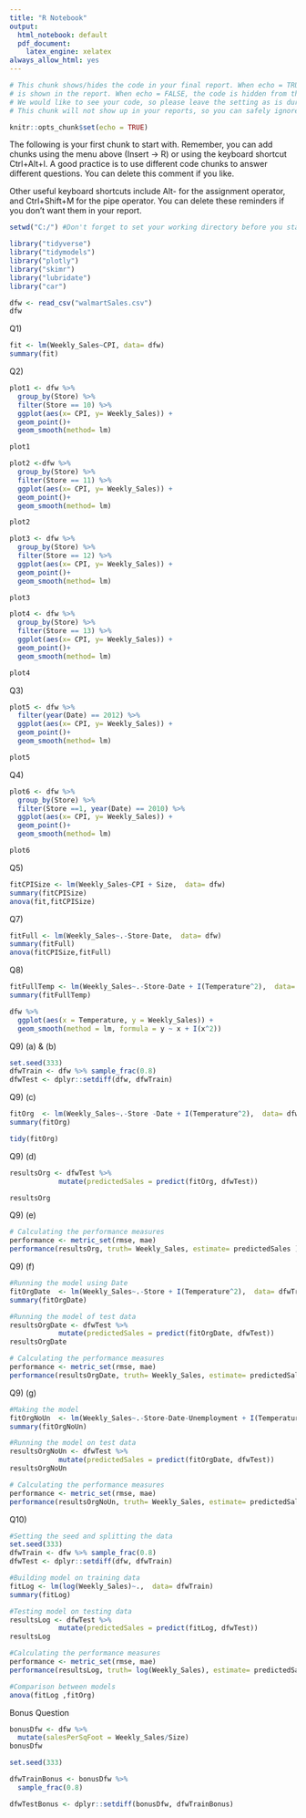 ---
title: "R Notebook"
output:
  html_notebook: default
  pdf_document:
    latex_engine: xelatex
always_allow_html: yes
---

```{r setup, include=FALSE}

# This chunk shows/hides the code in your final report. When echo = TRUE, the code
# is shown in the report. When echo = FALSE, the code is hidden from the final report.
# We would like to see your code, so please leave the setting as is during the course.
# This chunk will not show up in your reports, so you can safely ignore its existence.

knitr::opts_chunk$set(echo = TRUE)

```


The following is your first chunk to start with. Remember, you can add chunks using the menu
above (Insert -> R) or using the keyboard shortcut Ctrl+Alt+I. A good practice is to use
different code chunks to answer different questions. You can delete this comment if you like.

Other useful keyboard shortcuts include Alt- for the assignment operator, and Ctrl+Shift+M
for the pipe operator. You can delete these reminders if you don't want them in your report.


```{r}
setwd("C:/") #Don't forget to set your working directory before you start!

library("tidyverse")
library("tidymodels")
library("plotly")
library("skimr")
library("lubridate")
library("car")
```

```{r}
dfw <- read_csv("walmartSales.csv")
dfw
```

Q1)
```{r}
fit <- lm(Weekly_Sales~CPI, data= dfw)
summary(fit)
```
Q2)
```{r}
plot1 <- dfw %>% 
  group_by(Store) %>% 
  filter(Store == 10) %>% 
  ggplot(aes(x= CPI, y= Weekly_Sales)) +
  geom_point()+
  geom_smooth(method= lm)

plot1
```


```{r}
plot2 <-dfw %>% 
  group_by(Store) %>% 
  filter(Store == 11) %>% 
  ggplot(aes(x= CPI, y= Weekly_Sales)) +
  geom_point()+
  geom_smooth(method= lm)

plot2
```


```{r}
plot3 <- dfw %>% 
  group_by(Store) %>% 
  filter(Store == 12) %>% 
  ggplot(aes(x= CPI, y= Weekly_Sales)) +
  geom_point()+
  geom_smooth(method= lm)

plot3
```


```{r}
plot4 <- dfw %>% 
  group_by(Store) %>% 
  filter(Store == 13) %>% 
  ggplot(aes(x= CPI, y= Weekly_Sales)) +
  geom_point()+
  geom_smooth(method= lm)

plot4
```

Q3)
```{r}
plot5 <- dfw %>% 
  filter(year(Date) == 2012) %>% 
  ggplot(aes(x= CPI, y= Weekly_Sales)) +
  geom_point()+
  geom_smooth(method= lm)

plot5
```

Q4)
```{r}
plot6 <- dfw %>% 
  group_by(Store) %>% 
  filter(Store ==1, year(Date) == 2010) %>% 
  ggplot(aes(x= CPI, y= Weekly_Sales)) +
  geom_point()+
  geom_smooth(method= lm)

plot6
```

Q5)
```{r}
fitCPISize <- lm(Weekly_Sales~CPI + Size,  data= dfw)
summary(fitCPISize)
anova(fit,fitCPISize)
```
Q7)
```{r}
fitFull <- lm(Weekly_Sales~.-Store-Date,  data= dfw)
summary(fitFull)
anova(fitCPISize,fitFull)

```
Q8)
```{r}
fitFullTemp <- lm(Weekly_Sales~.-Store-Date + I(Temperature^2),  data= dfw)
summary(fitFullTemp)
```


```{r}
dfw %>% 
  ggplot(aes(x = Temperature, y = Weekly_Sales)) +  
  geom_smooth(method = lm, formula = y ~ x + I(x^2))

```
Q9) (a) & (b)
```{r}
set.seed(333)
dfwTrain <- dfw %>% sample_frac(0.8)
dfwTest <- dplyr::setdiff(dfw, dfwTrain) 
```

Q9) (c)
```{r}
fitOrg  <- lm(Weekly_Sales~.-Store -Date + I(Temperature^2),  data= dfwTrain)
summary(fitOrg)
```


```{r}
tidy(fitOrg)
```

Q9) (d)
```{r}
resultsOrg <- dfwTest %>%
  			mutate(predictedSales = predict(fitOrg, dfwTest))

resultsOrg
```

Q9) (e)
```{r}
# Calculating the performance measures
performance <- metric_set(rmse, mae)
performance(resultsOrg, truth= Weekly_Sales, estimate= predictedSales )

```

Q9) (f)
```{r}
#Running the model using Date 
fitOrgDate  <- lm(Weekly_Sales~.-Store + I(Temperature^2),  data= dfwTrain)
summary(fitOrgDate)
```



```{r}
#Running the model of test data
resultsOrgDate <- dfwTest %>%
  			mutate(predictedSales = predict(fitOrgDate, dfwTest))
resultsOrgDate
```


```{r}
# Calculating the performance measures 
performance <- metric_set(rmse, mae)
performance(resultsOrgDate, truth= Weekly_Sales, estimate= predictedSales )
```

Q9) (g)
```{r}
#Making the model
fitOrgNoUn  <- lm(Weekly_Sales~.-Store-Date-Unemployment + I(Temperature^2),  data= dfwTrain)
summary(fitOrgNoUn)
```


```{r}
#Running the model on test data
resultsOrgNoUn <- dfwTest %>%
  			mutate(predictedSales = predict(fitOrgDate, dfwTest))
resultsOrgNoUn
```


```{r}
# Calculating the performance measures
performance <- metric_set(rmse, mae)
performance(resultsOrgNoUn, truth= Weekly_Sales, estimate= predictedSales )
```

Q10)
```{r}
#Setting the seed and splitting the data
set.seed(333)
dfwTrain <- dfw %>% sample_frac(0.8)
dfwTest <- dplyr::setdiff(dfw, dfwTrain)

```


```{r}
#Building model on training data
fitLog <- lm(log(Weekly_Sales)~.,  data= dfwTrain)
summary(fitLog)
```


```{r}
#Testing model on testing data
resultsLog <- dfwTest %>%
  			mutate(predictedSales = predict(fitLog, dfwTest))
resultsLog
```


```{r}
#Calculating the performance measures
performance <- metric_set(rmse, mae)
performance(resultsLog, truth= log(Weekly_Sales), estimate= predictedSales)    #log(weeksly sales) to be used here?
```


```{r}
#Comparison between models
anova(fitLog ,fitOrg)
```

Bonus Question
```{r}
bonusDfw <- dfw %>% 
  mutate(salesPerSqFoot = Weekly_Sales/Size)
bonusDfw
```


```{r}
set.seed(333)

dfwTrainBonus <- bonusDfw %>% 
  sample_frac(0.8)

dfwTestBonus <- dplyr::setdiff(bonusDfw, dfwTrainBonus)

```
